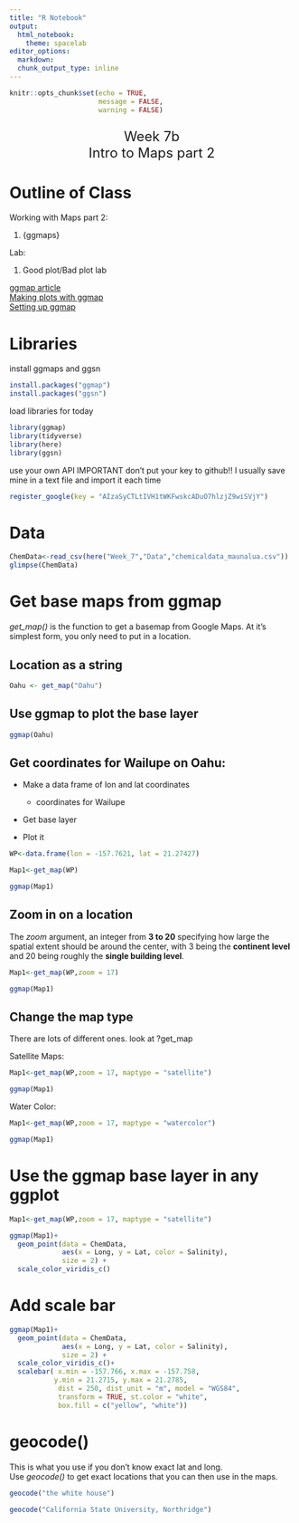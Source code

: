 ```yaml
---
title: "R Notebook"
output: 
  html_notebook: 
    theme: spacelab
editor_options: 
  markdown:
  chunk_output_type: inline
---
```


```r
knitr::opts_chunk$set(echo = TRUE, 
                      message = FALSE, 
                      warning = FALSE)
```

<center>

<font size="5">

Week 7b\
Intro to Maps part 2

</center>

</font>

# Outline of Class

Working with Maps part 2:

1.  {ggmaps}

Lab:

1.  Good plot/Bad plot lab

[ggmap article](http://stat405.had.co.nz/ggmap.pdf)\
[Making plots with ggmap](https://www.littlemissdata.com/blog/maps)\
[Setting up ggmap](https://www.findingyourway.io/blog/2018/12/05/2018-12-05-using-ggmap-after-july-2018/)

# Libraries

install ggmaps and ggsn

```r
install.packages("ggmap")
install.packages("ggsn")
```

load libraries for today

```r
library(ggmap)
library(tidyverse)
library(here)
library(ggsn)
```

use your own API IMPORTANT don't put your key to github!! I usually save mine in a text file and import it each time

```r
register_google(key = "AIzaSyCTLtIVH1tWKFwskcADuO7hlzjZ9wiSVjY")
```

# Data

```r
ChemData<-read_csv(here("Week_7","Data","chemicaldata_maunalua.csv"))
glimpse(ChemData)
```

# Get base maps from ggmap

*get_map()* is the function to get a basemap from Google Maps. At it's simplest form, you only need to put in a location.

## Location as a string

```r
Oahu <- get_map("Oahu")
```

## Use ggmap to plot the base layer

```r
ggmap(Oahu)
```

## Get coordinates for Wailupe on Oahu:

-   Make a data frame of lon and lat coordinates

    -   coordinates for Wailupe

-   Get base layer

-   Plot it

```r
WP<-data.frame(lon = -157.7621, lat = 21.27427) 

Map1<-get_map(WP)

ggmap(Map1)
```

## Zoom in on a location

The *zoom* argument, an integer from **3 to 20** specifying how large the spatial extent should be around the center, with 3 being the **continent level** and 20 being roughly the **single building level**.

```r
Map1<-get_map(WP,zoom = 17)

ggmap(Map1)
```

## Change the map type

There are lots of different ones. look at ?get_map

Satellite Maps:

```r
Map1<-get_map(WP,zoom = 17, maptype = "satellite")

ggmap(Map1)
```

Water Color:

```r
Map1<-get_map(WP,zoom = 17, maptype = "watercolor")

ggmap(Map1)
```

# Use the ggmap base layer in any ggplot

```r
Map1<-get_map(WP,zoom = 17, maptype = "satellite") 

ggmap(Map1)+
  geom_point(data = ChemData, 
             aes(x = Long, y = Lat, color = Salinity),
             size = 2) + 
  scale_color_viridis_c()
```

# Add scale bar

```r
ggmap(Map1)+
  geom_point(data = ChemData, 
             aes(x = Long, y = Lat, color = Salinity), 
             size = 2) + 
  scale_color_viridis_c()+
  scalebar( x.min = -157.766, x.max = -157.758,
           y.min = 21.2715, y.max = 21.2785,
            dist = 250, dist_unit = "m", model = "WGS84", 
            transform = TRUE, st.color = "white",
            box.fill = c("yellow", "white")) 
```

# geocode()

This is what you use if you don't know exact lat and long.\
Use *geocode()* to get exact locations that you can then use in the maps.

```r
geocode("the white house")

geocode("California State University, Northridge")
```
